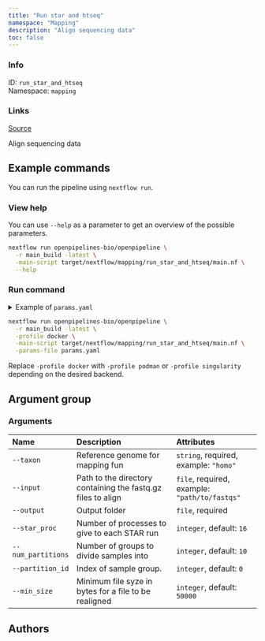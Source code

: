 ```yaml
---
title: "Run star and htseq"
namespace: "Mapping"
description: "Align sequencing data"
toc: false
---
```


::: {.column-margin}

### Info

ID: `run_star_and_htseq`  
Namespace: `mapping`

### Links
[Source](https://github.com/openpipelines-bio/openpipeline/blob/main/src/mapping/run_star_and_htseq){.btn-action .btn-sm .btn-info .btn role="button"}

:::

Align sequencing data

## Example commands

You can run the pipeline using `nextflow run`.

### View help

You can use `--help` as a parameter to get an overview of the possible parameters.

```bash
nextflow run openpipelines-bio/openpipeline \
  -r main_build -latest \
  -main-script target/nextflow/mapping/run_star_and_htseq/main.nf \
  --help
```

### Run command

<details>
<summary>Example of `params.yaml`</summary>
```yaml

```
</details>

```bash
nextflow run openpipelines-bio/openpipeline \
  -r main_build -latest \
  -profile docker \
  -main-script target/nextflow/mapping/run_star_and_htseq/main.nf \
  -params-file params.yaml
```

:::{.callout-note}
Replace `-profile docker` with `-profile podman` or `-profile singularity` depending on the desired backend.
:::

## Argument group

### Arguments

|Name               |Description                                                  |Attributes                                    |
|:------------------|:------------------------------------------------------------|:---------------------------------------------|
|`--taxon`          |Reference genome for mapping fun                             |`string`, required, example: `"homo"`         |
|`--input`          |Path to the directory containing the fastq.gz files to align |`file`, required, example: `"path/to/fastqs"` |
|`--output`         |Output folder                                                |`file`, required                              |
|`--star_proc`      |Number of processes to give to each STAR run                 |`integer`, default: `16`                      |
|`--num_partitions` |Number of groups to divide samples into                      |`integer`, default: `10`                      |
|`--partition_id`   |Index of sample group.                                       |`integer`, default: `0`                       |
|`--min_size`       |Minimum file syze in bytes for a file to be realigned        |`integer`, default: `50000`                   |

## Authors

